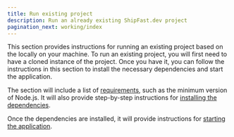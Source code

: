 ```yaml
---
title: Run existing project
description: Run an already existing ShipFast.dev project
pagination_next: working/index
---
```



This section provides instructions for running an existing project based on the <ProjectName/> locally on your machine. To run an existing project, you will first need to have a cloned instance of the <ProjectName/> project. Once you have it, you can follow the instructions in this section to install the necessary dependencies and start the application.

The section will include a list of [requirements](#requirements), such as the minimum version of Node.js. It will also provide step-by-step instructions for [installing the dependencies](#install-dependencies).

Once the dependencies are installed, it will provide instructions for [starting the application](#start-the-app).

<Requirements />
<InstallDeps />
<StartApp />
